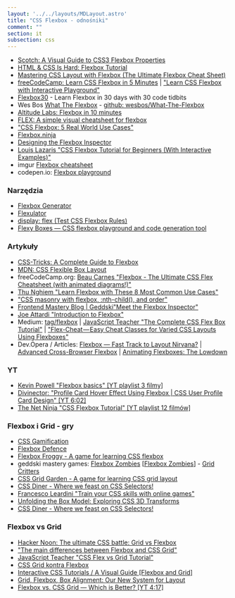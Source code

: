 ```yaml
---
layout: '../../layouts/MDLayout.astro'
title: "CSS Flexbox - odnośniki"
comment: ""
section: it
subsection: css
---
```


- [Scotch: A Visual Guide to CSS3 Flexbox Properties](https://scotch.io/tutorials/a-visual-guide-to-css3-flexbox-properties)
- [HTML & CSS Is Hard: Flexbox Tutorial](https://internetingishard.com/html-and-css/flexbox/)
- [Mastering CSS Layout with Flexbox (The Ultimate Flexbox Cheat Sheet)](https://www.sketchingwithcss.com/samplechapter/cheatsheet.html)
- [freeCodeCamp: Learn CSS Flexbox in 5 Minutes](https://medium.freecodecamp.org/learn-css-flexbox-in-5-minutes-b941f0affc34) | ["Learn CSS Flexbox with Interactive Playground"](https://itnext.io/learn-css-flexbox-with-interactive-playground-17bcf6aeb4b4)
- [Flexbox30](https://github.com/samanthaming/Flexbox30) - Learn Flexbox in 30 days with 30 code tidbits
- Wes Bos [What The Flexbox](https://flexbox.io/) - [github: wesbos/What-The-Flexbox](https://github.com/wesbos/What-The-Flexbox)
- [Altitude Labs: Flexbox in 10 minutes](http://altitudelabs.com/blog/flexbox-in-10-minutes/)
- [FLEX: A simple visual cheatsheet for flexbox](http://flexbox.malven.co)
- ["CSS Flexbox: 5 Real World Use Cases"](https://ishadeed.com/article/flexbox-real-world-use-cases/)
- [Flexbox.ninja](https://flexbox.ninja)
- [Designing the Flexbox Inspector](https://hacks.mozilla.org/2019/01/designing-the-flexbox-inspector/)
- [Louis Lazaris "CSS Flexbox Tutorial for Beginners (With Interactive Examples)"](https://www.codeinwp.com/blog/css-flexbox-tutorial/)
- imgur [Flexbox cheatsheet](https://i.imgur.com/0drn44G.png)
- codepen.io: [Flexbox playground](https://codepen.io/enxaneta/pen/adLPwv)

### Narzędzia

- [Flexbox Generator](https://cssgenerator.pl/flexbox-generator/)
- [Flexulator](https://www.flexulator.com)
- [display: flex (Test CSS Flexbox Rules)](http://flexbox.help/)
- [Flexy Boxes — CSS flexbox playground and code generation tool](http://the-echoplex.net/flexyboxes/)

### Artykuły

- [CSS-Tricks: A Complete Guide to Flexbox](https://css-tricks.com/snippets/css/a-guide-to-flexbox/)
- [MDN: CSS Flexible Box Layout](https://developer.mozilla.org/en-US/docs/Web/CSS/CSS_Flexible_Box_Layout/)
- freeCodeCamp.org: [Beau Carnes "Flexbox - The Ultimate CSS Flex Cheatsheet (with animated diagrams!)"](https://www.freecodecamp.org/news/flexbox-the-ultimate-css-flex-cheatsheet/)
- [Thu Nghiem "Learn Flexbox with These 8 Most Common Use Cases"](https://www.freecodecamp.org/news/learn-flexbox-common-use-cases/)
- ["CSS masonry with flexbox, :nth-child(), and order"](https://tobiasahlin.com/blog/masonry-with-css/)
- [Frontend Mastery Blog | Geddski](https://gedd.ski)["Meet the Flexbox Inspector"](https://gedd.ski/post/flexbox-inspector/)
- [Joe Attardi "Introduction to Flexbox"](https://joeattardi.codes/introduction-to-flexbox)
- Medium: [tag/flexbox](https://medium.com/tag/flexbox) | [JavaScript Teacher "The Complete CSS Flex Box Tutorial"](https://medium.com/@js_tut/the-complete-css-flex-box-tutorial-d17971950bdc) | ["Flex-Cheat — Easy Cheat Classes for Varied CSS Layouts Using Flexboxes"](https://medium.com/@bgdam/flex-cheat-easy-cheat-classes-for-varied-css-layouts-using-flexboxes-bdc545032e5f)
- Dev.Opera / Articles: [Flexbox — Fast Track to Layout Nirvana?](https://dev.opera.com/articles/flexbox-basics/) | [Advanced Cross-Browser Flexbox](https://dev.opera.com/articles/advanced-cross-browser-flexbox/) | [Animating Flexboxes: The Lowdown](https://dev.opera.com/articles/animating-flexboxes-the-lowdown/)

### YT

- [Kevin Powell "Flexbox basics" \[YT playlist 3 filmy\]](https://www.youtube.com/playlist?list=PL4-IK0AVhVjMSb9c06AjRlTpvxL3otpUd)
- [Divinector: "Profile Card Hover Effect Using Flexbox | CSS User Profile Card Design" \[YT 6:02\]](https://www.youtube.com/watch?v=9b_ifdecHDg)
- [The Net Ninja "CSS Flexbox Tutorial" \[YT playlist 12 filmów\]](https://www.youtube.com/playlist?list=PL4cUxeGkcC9i3FXJSUfmsNOx8E7u6UuhG)

### Flexbox i Grid - gry

- [CSS Gamification](https://hashnode.com/series/css-gamification-ckf3vx90200nvbos155s997if)
- [Flexbox Defence](http://www.flexboxdefense.com/)
- [Flexbox Froggy - A game for learning CSS flexbox](https://flexboxfroggy.com/#pl)
- geddski mastery games: [Flexbox Zombies](https://flexboxzombies.com/p/flexbox-zombies) \[[Flexbox Zombies](https://mastery.games/p/flexbox-zombies)\] - [Grid Critters](https://gridcritters.com)
- [CSS Grid Garden - A game for learning CSS grid layout](https://cssgridgarden.com/)
- [CSS Diner - Where we feast on CSS Selectors!](https://flukeout.github.io)
- [Francesco Leardini "Train your CSS skills with online games"](https://itnext.io/train-your-css-skills-with-online-games-11067129338a)
- [Unfolding the Box Model: Exploring CSS 3D Transforms](https://rupl.github.io/unfold/)
- [CSS Diner - Where we feast on CSS Selectors!](https://flukeout.github.io/)

### Flexbox vs Grid

- [Hacker Noon: The ultimate CSS battle: Grid vs Flexbox](https://hackernoon.com/the-ultimate-css-battle-grid-vs-flexbox-d40da0449faf)
- ["The main differences between Flexbox and CSS Grid"](https://medium.freecodecamp.org/the-main-differences-between-flexbox-and-css-grid-667c03461d2b)
- [JavaScript Teacher "CSS Flex vs Grid Tutorial"](https://medium.com/@js_tut/css-flex-vs-grid-tutorial-ffb92e115a98)
- [CSS Grid kontra Flexbox](http://sowaprogramuje.pl/css-grid-kontra-flexbox/)
- [Interactive CSS Tutorials / A Visual Guide \[Flexbox and Grid\]](http://www.csstutorial.org)
- [Grid, Flexbox, Box Alignment: Our New System for Layout](https://24ways.org/2015/grid-flexbox-box-alignment-our-new-system-for-layout/)
- [Flexbox vs. CSS Grid — Which is Better? \[YT 4:17\]](https://www.youtube.com/watch?v=hs3piaN4b5I)